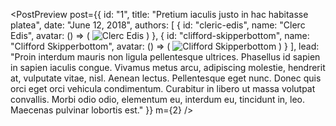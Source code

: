 

<PostPreview
  post={{
    id: "1",
    title: "Pretium iaculis justo in hac habitasse platea",
    date: "June 12, 2018",
    authors: [
      {
        id: "cleric-edis",
        name: "Clerc Edis",
        avatar: () => (
          <Image
            alt="Clerc Edis"
            borderRadius="circle"
            height={64}
            width={64}
            src="/avatar1.png"
          />
        )
      },
      {
        id: "clifford-skipperbottom",
        name: "Clifford Skipperbottom",
        avatar: () => (
          <Image
            alt="Clifford Skipperbottom"
            borderRadius="circle"
            height={64}
            width={64}
            src="/avatar2.png"
          />
        )
      }
    ],
    lead:
      "Proin interdum mauris non ligula pellentesque ultrices. Phasellus id sapien in sapien iaculis congue. Vivamus metus arcu, adipiscing molestie, hendrerit at, vulputate vitae, nisl. Aenean lectus. Pellentesque eget nunc. Donec quis orci eget orci vehicula condimentum. Curabitur in libero ut massa volutpat convallis. Morbi odio odio, elementum eu, interdum eu, tincidunt in, leo. Maecenas pulvinar lobortis est."
  }}
  m={2}
/>
